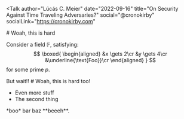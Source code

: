 <Talk
  author="Lúcás C. Meier"
  date="2022-09-16"
  title="On Security Against Time Traveling Adversaries?"
  social="@cronokirby"
  socialLink="https://cronokirby.com"
>
<Section title="First Section">
<TextSlide size="vsmall">
  # Woah, this is hard

  Consider a field $\mathbb{F}$, satisfying:
  $$
  \boxed{
  \begin{aligned}
    &x \gets 2\cr
    &y \gets 4\cr
    &\underline{\text{Foo}}\cr
  \end{aligned}
  }
  $$
  for some prime $p$.

  
</TextSlide>
<Splash bg="blue">
But wait!!
</Splash>
<TextSlide>
  # Woah, this is hard too!

  - Even more stuff
  - The second thing
</TextSlide>
</Section>
<Section title="Second Section">
<TextSlide>
 *boo* bar baz **beeeh**.
</TextSlide>
</Section>
</Talk>
